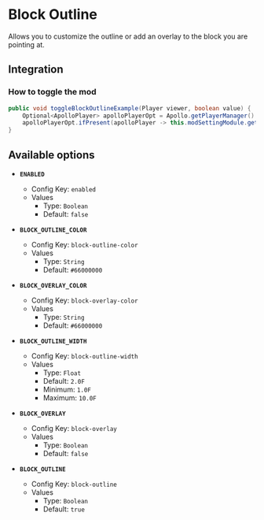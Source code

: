 # Block Outline

Allows you to customize the outline or add an overlay to the block you are pointing at.

## Integration

### How to toggle the mod

```java
public void toggleBlockOutlineExample(Player viewer, boolean value) {
    Optional<ApolloPlayer> apolloPlayerOpt = Apollo.getPlayerManager().getPlayer(viewer.getUniqueId());
    apolloPlayerOpt.ifPresent(apolloPlayer -> this.modSettingModule.getOptions().set(apolloPlayer, ModBlockOutline.ENABLED, value));
}
```

## Available options

- __`ENABLED`__
    - Config Key: `enabled`
    - Values
        - Type: `Boolean`
        - Default: `false`

- __`BLOCK_OUTLINE_COLOR`__
    - Config Key: `block-outline-color`
    - Values
        - Type: `String`
        - Default: `#66000000`

- __`BLOCK_OVERLAY_COLOR`__
    - Config Key: `block-overlay-color`
    - Values
        - Type: `String`
        - Default: `#66000000`

- __`BLOCK_OUTLINE_WIDTH`__
    - Config Key: `block-outline-width`
    - Values
        - Type: `Float`
        - Default: `2.0F`
        - Minimum: `1.0F`
        - Maximum: `10.0F`

- __`BLOCK_OVERLAY`__
    - Config Key: `block-overlay`
    - Values
        - Type: `Boolean`
        - Default: `false`

- __`BLOCK_OUTLINE`__
    - Config Key: `block-outline`
    - Values
        - Type: `Boolean`
        - Default: `true`

